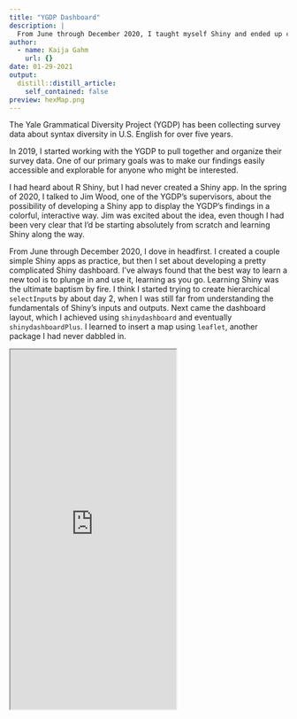 ```yaml
---
title: "YGDP Dashboard"
description: |
  From June through December 2020, I taught myself Shiny and ended up creating a pretty complicated interactive dashboard for exploring dialect variation across the US. Here's a bit about my experience using Shiny, as well as the app itself for you to play around with.
author:
  - name: Kaija Gahm
    url: {}
date: 01-29-2021
output:
  distill::distill_article:
    self_contained: false
preview: hexMap.png
---
```


The Yale Grammatical Diversity Project (YGDP) has been collecting survey data about syntax diversity in U.S. English for over five years.

In 2019, I started working with the YGDP to pull together and organize their survey data. One of our primary goals was to make our findings easily accessible and explorable for anyone who might be interested.

I had heard about R Shiny, but I had never created a Shiny app. In the spring of 2020, I talked to Jim Wood, one of the YGDP's supervisors, about the possibility of developing a Shiny app to display the YGDP's findings in a colorful, interactive way. Jim was excited about the idea, even though I had been very clear that I'd be starting absolutely from scratch and learning Shiny along the way.

From June through December 2020, I dove in headfirst. I created a couple simple Shiny apps as practice, but then I set about developing a pretty complicated Shiny dashboard. I've always found that the best way to learn a new tool is to plunge in and use it, learning as you go. Learning Shiny was the ultimate baptism by fire. I think I started trying to create hierarchical `selectInput`s by about day 2, when I was still far from understanding the fundamentals of Shiny's inputs and outputs. Next came the dashboard layout, which I achieved using `shinydashboard` and eventually `shinydashboardPlus`. I learned to insert a map using `leaflet`, another package I had never dabbled in.

<iframe src="https://kaijagahm.shinyapps.io/ygdpDashboard/" class="l-screen-inset shaded" height="650px" border="none"></iframe>